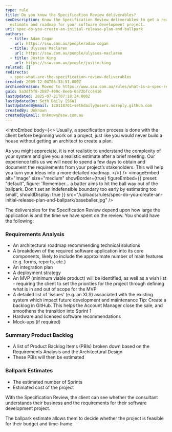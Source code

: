 ```yaml
---
type: rule
title: Do you know the Specification Review deliverables?
seoDescription: Know the Specification Review deliverables to get a realistic
  estimate and roadmap for your software development project.
uri: spec-do-you-create-an-initial-release-plan-and-ballpark
authors:
  - title: Adam Cogan
    url: https://ssw.com.au/people/adam-cogan
  - title: Ulysses Maclaren
    url: https://ssw.com.au/people/ulysses-maclaren
  - title: Justin King
    url: https://ssw.com.au/people/justin-king
related: []
redirects:
  - spec-what-are-the-specification-review-deliverables
created: 2009-12-04T08:33:51.000Z
archivedreason: Moved to https://www.ssw.com.au/rules/what-is-a-spec-review/
guid: 5a3df5f8-2b87-400c-8eeb-6a72bfcc4416
lastUpdated: 2025-07-21T07:18:24.000Z
lastUpdatedBy: Seth Daily [SSW]
lastUpdatedByEmail: 130118701+sethdaily@users.noreply.github.com
createdBy: Unknown
createdByEmail: Unknown@ssw.com.au
---
```

<introEmbed
  body={<>
Usually, a specification process is done with the client before beginning work on a project, just like you would never build a house without getting an architect to create a plan.

As you might appreciate, it is not realistic to understand the complexity of your system and give you a realistic estimate after a brief meeting. Our experience tells us we will need to spend a few days to obtain and document the requirements from your project’s stakeholders. This will help you turn your ideas into a more detailed roadmap.
  </>}
/>
<imageEmbed
  alt="Image"
  size="medium"
  showBorder={true}
  figureEmbed={{
    preset: "default",
    figure: 'Remember... a batter aims to hit the ball way out of the ballpark. Don\'t set an indefensible boundary too early by estimating too small',
    shouldDisplay: true
  }}
  src="/uploads/rules/spec-do-you-create-an-initial-release-plan-and-ballpark/baseballer.jpg"
/>

The deliverables for the Specification Review depend upon how large the application is and the time we have spent on the review. You should have the following:

### Requirements Analysis

* An architectural roadmap recommending technical solutions
* A breakdown of the required software application into its core components, likely to include the approximate number of main features (e.g. forms, reports, etc.)
* An integration plan
* A deployment strategy
* An MVP (minimum viable product) will be identified, as well as a wish list - requiring the client to set the priorities for the project through defining what is in and out of scope for the MVP
* A detailed list of 'issues' (e.g. an XLS) associated with the existing system which impact future development and maintenance
  Tip: Create a backlog in GitHub. This helps the Account Manager close the sale, and smoothens the transition into Sprint 1
* Hardware and licensed software recommendations
* Mock-ups (if required)

### Summary Product Backlog

* A list of Product Backlog Items (PBIs) broken down based on the Requirements Analysis and the Architectural Design
* These PBIs will then be estimated

### Ballpark Estimates

* The estimated number of Sprints
* Estimated cost of the project

With the Specification Review, the client can see whether the consultant understands their business and the requirements for their software development project.

The ballpark estimate allows them to decide whether the project is feasible for their budget and time-frame.
